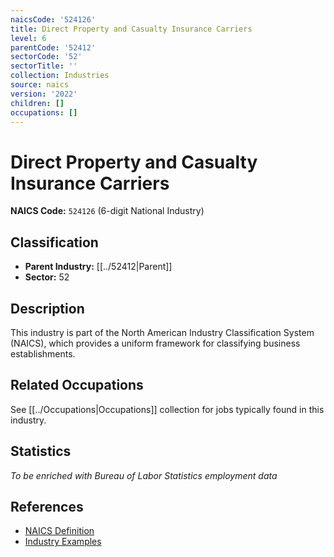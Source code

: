 ```yaml
---
naicsCode: '524126'
title: Direct Property and Casualty Insurance Carriers
level: 6
parentCode: '52412'
sectorCode: '52'
sectorTitle: ''
collection: Industries
source: naics
version: '2022'
children: []
occupations: []
---
```

# Direct Property and Casualty Insurance Carriers

**NAICS Code:** `524126` (6-digit National Industry)

## Classification

- **Parent Industry:** [[../52412|Parent]]
- **Sector:** 52

## Description

This industry is part of the North American Industry Classification System (NAICS), which provides a uniform framework for classifying business establishments.

## Related Occupations

See [[../Occupations|Occupations]] collection for jobs typically found in this industry.

## Statistics

*To be enriched with Bureau of Labor Statistics employment data*

## References

- [NAICS Definition](https://www.census.gov/naics/)
- [Industry Examples](https://www.census.gov/naics/2022NAICS/)
